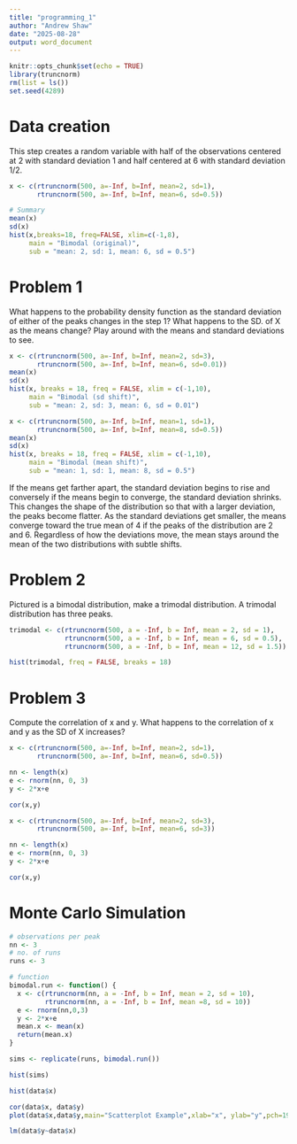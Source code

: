 ```yaml
---
title: "programming_1"
author: "Andrew Shaw"
date: "2025-08-28"
output: word_document
---
```


```r
knitr::opts_chunk$set(echo = TRUE)
library(truncnorm)
rm(list = ls())
set.seed(4289)
```

# Data creation
This step creates a random variable with half of the observations centered at 2 with standard deviation 1 and half centered at 6 with standard deviation 1/2.

```r

x <- c(rtruncnorm(500, a=-Inf, b=Inf, mean=2, sd=1),
       rtruncnorm(500, a=-Inf, b=Inf, mean=6, sd=0.5)) 

# Summary
mean(x)
sd(x)
hist(x,breaks=18, freq=FALSE, xlim=c(-1,8),
     main = "Bimodal (original)",
     sub = "mean: 2, sd: 1, mean: 6, sd = 0.5")
```

# Problem 1
What happens to the probability density function as the standard deviation of either of the peaks changes in the step 1? What happens to the SD. of X as the means change? Play around with the means and standard deviations to see.

```r

x <- c(rtruncnorm(500, a=-Inf, b=Inf, mean=2, sd=3),
       rtruncnorm(500, a=-Inf, b=Inf, mean=6, sd=0.01))
mean(x)
sd(x)
hist(x, breaks = 18, freq = FALSE, xlim = c(-1,10),
     main = "Bimodal (sd shift)",
     sub = "mean: 2, sd: 3, mean: 6, sd = 0.01")
```

```r
x <- c(rtruncnorm(500, a=-Inf, b=Inf, mean=1, sd=1),
       rtruncnorm(500, a=-Inf, b=Inf, mean=8, sd=0.5))
mean(x)
sd(x)
hist(x, breaks = 18, freq = FALSE, xlim = c(-1,10),
     main = "Bimodal (mean shift)",
     sub = "mean: 1, sd: 1, mean: 8, sd = 0.5")
```

If the means get farther apart, the standard deviation begins to rise and conversely if the means begin to converge, the standard deviation shrinks. This changes the shape of the distribution so that with a larger deviation, the peaks become flatter. 
As the standard deviations get smaller, the means converge toward the true mean of 4 if the peaks of the distribution are 2 and 6. Regardless of how the deviations move, the mean stays around the mean of the two distributions with subtle shifts. 


# Problem 2
Pictured is a bimodal distribution, make a trimodal distribution. A trimodal distribution has three peaks.

```r
trimodal <- c(rtruncnorm(500, a = -Inf, b = Inf, mean = 2, sd = 1),
              rtruncnorm(500, a = -Inf, b = Inf, mean = 6, sd = 0.5),
              rtruncnorm(500, a = -Inf, b = Inf, mean = 12, sd = 1.5))

hist(trimodal, freq = FALSE, breaks = 18)
```

# Problem 3
Compute the correlation of x and y. What happens to the correlation of x and y as the SD of X increases?




```r
x <- c(rtruncnorm(500, a=-Inf, b=Inf, mean=2, sd=1),
       rtruncnorm(500, a=-Inf, b=Inf, mean=6, sd=0.5)) 

nn <- length(x)
e <- rnorm(nn, 0, 3)
y <- 2*x+e

cor(x,y)
```
```r
x <- c(rtruncnorm(500, a=-Inf, b=Inf, mean=2, sd=3),
       rtruncnorm(500, a=-Inf, b=Inf, mean=6, sd=3)) 

nn <- length(x)
e <- rnorm(nn, 0, 3)
y <- 2*x+e

cor(x,y)
```
# Monte Carlo Simulation

```r
# observations per peak
nn <- 3
# no. of runs
runs <- 3

# function
bimodal.run <- function() {
  x <- c(rtruncnorm(nn, a = -Inf, b = Inf, mean = 2, sd = 10),
         rtruncnorm(nn, a = -Inf, b = Inf, mean =8, sd = 10))
  e <- rnorm(nn,0,3)
  y <- 2*x+e
  mean.x <- mean(x)
  return(mean.x)
}
```

```r
sims <- replicate(runs, bimodal.run())

hist(sims)

hist(data$x)

cor(data$x, data$y)
plot(data$x,data$y,main="Scatterplot Example",xlab="x", ylab="y",pch=19)

lm(data$y~data$x)
```


<!-- note to self. make global list for x and y and put them in a data frame.....
-->